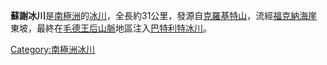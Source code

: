 {{coord|86|17|S|154|0|W|display=title}}

'''蘇謝冰川'''是[[南極洲|南極洲]]的[[冰川|冰川]]，全長約31公里，發源自[[克羅基特山|克羅基特山]]，流經[[福克納海崖|福克納海崖]]東坡，最終在[[毛德王后山脈|毛德王后山脈]]地區注入[[巴特利特冰川|巴特利特冰川]]。

{{Antarctica-geo-stub}}
[[Category:南極洲冰川|Category:南極洲冰川]]